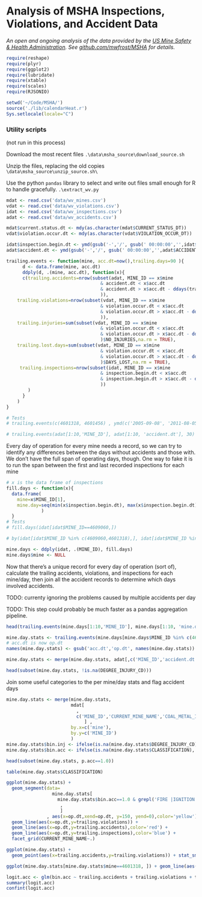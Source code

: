 Analysis of MSHA Inspections, Violations, and Accident Data
========================================================

_An open and ongoing analysis of the data provided by the [US Mine Safety & Health Administration](http://www.msha.gov/OpenGovernmentData/OGIMSHA.asp). See [github.com/mwfrost/MSHA](https://github.com/mwfrost/MSHA) for details._

```r
require(reshape)
require(plyr)
require(ggplot2)
require(lubridate)
require(xtable)
require(scales)
require(RJSONIO)

setwd('~/Code/MSHA/')
source('./lib/calendarHeat.r')
Sys.setlocale(locale="C")
```

### Utility scripts
(not run in this process)

Download the most recent files
`.\data\msha_source\download_source.sh`

Unzip the files, replacing the old copies
`\data\msha_source\unzip_source.sh\`

Use the python `pandas` library to select and write out files small enough for R to handle gracefully.
`.\extract_wv.py`

```r
mdat <- read.csv('data/wv_mines.csv')
vdat <- read.csv('data/wv_violations.csv')
idat <- read.csv('data/wv_inspections.csv')
adat <- read.csv('data/wv_accidents.csv')
```

```r

mdat$current.status.dt <- mdy(as.character(mdat$CURRENT_STATUS_DT))
vdat$violation.occur.dt <- mdy(as.character(vdat$VIOLATION_OCCUR_DT))

idat$inspection.begin.dt <- ymd(gsub('-','/', gsub(' 00:00:00','',idat$INSPECTION_BEGIN_DT)))
adat$accident.dt <- ymd(gsub('-','/', gsub(' 00:00:00','',adat$ACCIDENT_DT)))

```


```r

trailing.events <- function(mine, acc.dt=now(),trailing.days=90 ){
      d <- data.frame(mine, acc.dt)
      ddply(d, .(mine, acc.dt), function(x){ 
      c(trailing.accidents=nrow(subset(adat, MINE_ID == x$mine 
                                   & accident.dt < x$acc.dt
                                   & accident.dt > x$acc.dt - ddays(trailing.days)
                                   )),
    trailing.violations=nrow(subset(vdat, MINE_ID == x$mine 
                                   & violation.occur.dt < x$acc.dt
                                   & violation.occur.dt > x$acc.dt - ddays(trailing.days)
                                   )),
    trailing.injuries=sum(subset(vdat, MINE_ID == x$mine 
                                   & violation.occur.dt < x$acc.dt
                                   & violation.occur.dt > x$acc.dt - ddays(trailing.days)
                                   )$NO_INJURIES,na.rm = TRUE),  
    trailing.lost.days=sum(subset(vdat, MINE_ID == x$mine 
                                   & violation.occur.dt < x$acc.dt
                                   & violation.occur.dt > x$acc.dt - ddays(trailing.days)
                                   )$DAYS_LOST,na.rm = TRUE), 
     trailing.inspections=nrow(subset(idat, MINE_ID == x$mine 
                                   & inspection.begin.dt < x$acc.dt
                                   & inspection.begin.dt > x$acc.dt - ddays(trailing.days)
                                   ))       
        )
      }
    )
}

# Tests
# trailing.events(c(4601318, 4601456) , ymd(c('2005-09-08', '2011-08-05')), 30)

# trailing.events(adat[1:10,'MINE_ID'], adat[1:10, 'accident.dt'], 30)

```

Every day of operation for every mine needs a record, so we can try to identify any differences between the days without accidents and those with. We don't have the full span of operating days, though. One way to fake it is to run the span between the first and last recorded inspections for each mine

```r

# x is the data frame of inspections
fill.days <- function(x){
  data.frame(
    mine=x$MINE_ID[1],
    mine.day=seq(min(x$inspection.begin.dt), max(x$inspection.begin.dt), by ="day")
             )
  }
# Tests
# fill.days(idat[idat$MINE_ID==4609060,])

# by(idat[idat$MINE_ID %in% c(4609060,4601318),], idat[idat$MINE_ID %in% c(4609060,4601318),'MINE_ID'], fill.days)

mine.days <- ddply(idat, .(MINE_ID), fill.days) 
mine.days$mine <- NULL


```

Now that there's a unique record for every day of operation (sort of), calculate the trailing accidents, violations, and inspections for each mine/day, then join all the accident records to determine which days involved accidents.

TODO: currenty ignoring the problems caused by multiple accidents per day

TODO: This step could probably be much faster as a pandas aggregation pipeline.

```r
head(trailing.events(mine.days[1:10,'MINE_ID'], mine.days[1:10, 'mine.day'], 30))

mine.day.stats <- trailing.events(mine.days[mine.days$MINE_ID %in% c(4609060,4601318),'MINE_ID'], mine.days[mine.days$MINE_ID %in% c(4609060,4601318), 'mine.day'], 30)
# acc.dt is now op.dt
names(mine.day.stats) <- gsub('acc.dt','op.dt', names(mine.day.stats))

mine.day.stats <- merge(mine.day.stats, adat[,c('MINE_ID','accident.dt','DEGREE_INJURY_CD','CLASSIFICATION')], by.x=c('mine','op.dt'), by.y=c('MINE_ID','accident.dt'), all.x=TRUE)

head(subset(mine.day.stats, !is.na(DEGREE_INJURY_CD)))
```



Join some useful categories to the per mine/day stats and flag accident days

```r
mine.day.stats <- merge(mine.day.stats, 
                        mdat[
                          ,
                          c('MINE_ID','CURRENT_MINE_NAME','COAL_METAL_IND','CURRENT_OPERATOR_NAME','CURRENT_CONTROLLER_NAME','STATE','FIPS_CNTY_NM','NO_EMPLOYEES')
                             ] ,
                        by.x=c('mine'),
                        by.y=c('MINE_ID')
                        )
mine.day.stats$bin.inj <- ifelse(is.na(mine.day.stats$DEGREE_INJURY_CD), 0, 1)
mine.day.stats$bin.acc <- ifelse(is.na(mine.day.stats$CLASSIFICATION), 0, 1)

head(subset(mine.day.stats, p.acc==1.0))
```

```r
table(mine.day.stats$CLASSIFICATION)

ggplot(mine.day.stats) + 
  geom_segment(data=
                 mine.day.stats[
                   mine.day.stats$bin.acc==1.0 & grepl('FIRE |IGNITION', mine.day.stats$CLASSIFICATION)
                    ,
                    ]
               , aes(x=op.dt,xend=op.dt, y=150, yend=0),color='yellow') +
  geom_line(aes(x=op.dt,y=trailing.violations)) + 
  geom_line(aes(x=op.dt,y=trailing.accidents),color='red') +
  geom_line(aes(x=op.dt,y=trailing.inspections),color='blue') +
  facet_grid(CURRENT_MINE_NAME~.) 

ggplot(mine.day.stats) + 
  geom_point(aes(x=trailing.accidents,y=trailing.violations)) + stat_smooth(aes(x=trailing.accidents,y=trailing.violations))

ggplot(mine.day.stats[mine.day.stats$mine==4601318, ]) + geom_line(aes(x=op.dt, y=trailing.violations), color='red') 

```

```r
logit.acc <- glm(bin.acc ~ trailing.accidents + trailing.violations + trailing.inspections, data = mine.day.stats, family = "binomial")
summary(logit.acc)
confint(logit.acc)

```
